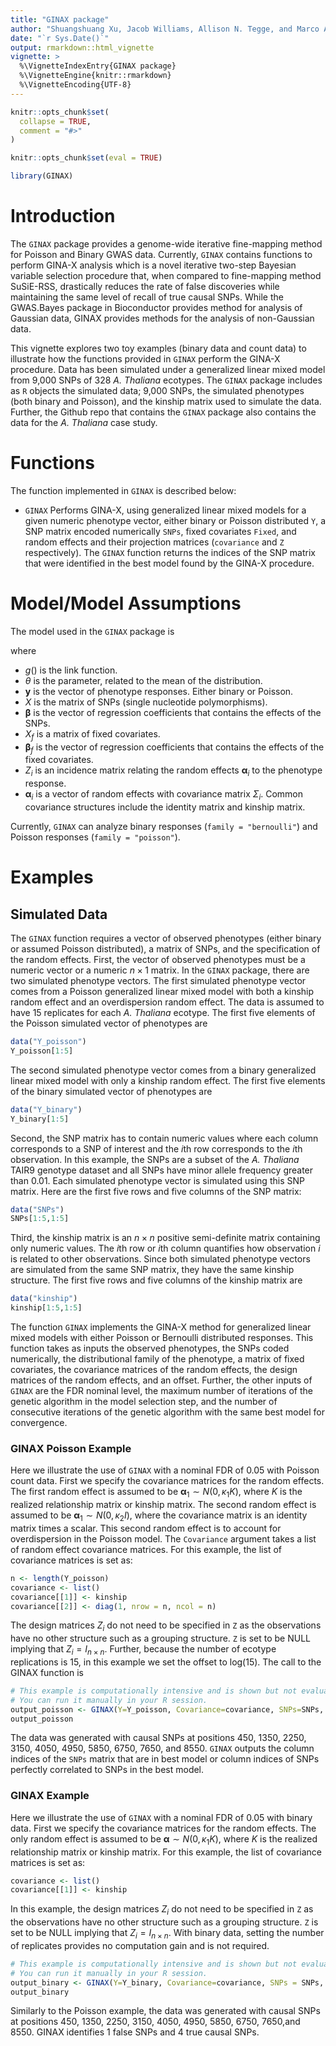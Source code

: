 ```yaml
---
title: "GINAX package"
author: "Shuangshuang Xu, Jacob Williams, Allison N. Tegge, and Marco A. R. Ferreira"
date: "`r Sys.Date()`"
output: rmarkdown::html_vignette
vignette: >
  %\VignetteIndexEntry{GINAX package}
  %\VignetteEngine{knitr::rmarkdown}
  %\VignetteEncoding{UTF-8}
---
```


```r
knitr::opts_chunk$set(
  collapse = TRUE,
  comment = "#>"
)
```

```r
knitr::opts_chunk$set(eval = TRUE)
```

```r
library(GINAX)
```


# Introduction

The `GINAX` package provides a genome-wide iterative fine-mapping method for Poisson and Binary GWAS data. Currently, `GINAX` contains functions to perform GINA-X analysis which is a novel iterative two-step Bayesian variable selection procedure that, when compared to fine-mapping method SuSiE-RSS, drastically reduces the rate of false discoveries while maintaining the same level of recall of true causal SNPs. While the GWAS.Bayes package in Bioconductor provides method for analysis of Gaussian data, GINAX provides methods for the analysis of non-Gaussian data.

This vignette explores two toy examples (binary data and count data) to illustrate how the functions provided in `GINAX` perform the GINA-X procedure. Data has been simulated under a generalized linear mixed model from 9,000 SNPs of 328 _A. Thaliana_ ecotypes. The `GINAX` package includes as `R` objects the simulated data; 9,000 SNPs, the simulated phenotypes (both binary and Poisson), and the kinship matrix used to simulate the data. Further, the Github repo that contains the `GINAX` package also contains the data for the _A. Thaliana_ case study.

# Functions

The function implemented in `GINAX` is described below:

* `GINAX` Performs GINA-X, using generalized linear mixed models for a given numeric phenotype vector, either binary or Poisson distributed `Y`, a SNP matrix encoded numerically `SNPs`, fixed covariates `Fixed`, and random effects and their projection matrices (`covariance` and `Z` respectively). The `GINAX` function returns the indices of the SNP matrix that were identified in the best model found by the GINA-X procedure.

# Model/Model Assumptions

The model used in the `GINAX` package is

\begin{equation*}
\textbf{y} \sim F(\cdot|\theta) //
g(\theta) = X \boldsymbol{\beta} + X_f \boldsymbol{\beta}_f + Z_1 \boldsymbol{\alpha}_1 + \ldots + Z_l \boldsymbol{\alpha}_l
\end{equation*}

where

* $g()$ is the link function.
* $\theta$ is the parameter, related to the mean of the distribution.
* $\textbf{y}$ is the vector of phenotype responses. Either binary or Poisson.
* $X$ is the matrix of SNPs (single nucleotide polymorphisms).
* $\boldsymbol{\beta}$ is the vector of regression coefficients that contains the effects of the SNPs.
* $X_f$ is a matrix of fixed covariates.
* $\boldsymbol{\beta}_f$ is the vector of regression coefficients that contains the effects of the fixed covariates.
* $Z_i$ is an incidence matrix relating the random effects $\boldsymbol{\alpha}_i$ to the phenotype response.
* $\boldsymbol{\alpha}_i$ is a vector of random effects with covariance matrix $\Sigma_i$. Common covariance structures include the identity matrix and kinship matrix.

Currently, `GINAX` can analyze binary responses (`family = "bernoulli"`) and Poisson responses (`family = "poisson"`).

# Examples

## Simulated Data

The `GINAX` function requires a vector of observed phenotypes (either binary or assumed Poisson distributed), a matrix of SNPs, and the specification of the random effects. First, the vector of observed phenotypes must be a numeric vector or a numeric $n \times 1$ matrix. In the `GINAX` package, there are two simulated phenotype vectors. The first simulated phenotype vector comes from a Poisson generalized linear mixed model with both a kinship random effect and an overdispersion random effect. The data is assumed to have 15 replicates for each _A. Thaliana_ ecotype. The first five elements of the Poisson simulated vector of phenotypes are  

```r
data("Y_poisson")
Y_poisson[1:5]
```

The second simulated phenotype vector comes from a binary generalized linear mixed model with only a kinship random effect. The first five elements of the binary simulated vector of phenotypes are  
```r
data("Y_binary")
Y_binary[1:5]
```

Second, the SNP matrix has to contain numeric values where each column corresponds to a SNP of interest and the $i$th row corresponds to the $i$th observation. In this example, the SNPs are a subset of the _A. Thaliana_ TAIR9 genotype dataset and all SNPs have minor allele frequency greater than 0.01. Each simulated phenotype vector is simulated using this SNP matrix. Here are the first five rows and five columns of the SNP matrix:

```r
data("SNPs")
SNPs[1:5,1:5]
```

Third, the kinship matrix is an $n \times n$ positive semi-definite matrix containing only numeric values. The $i$th row or $i$th column quantifies how observation $i$ is related to other observations. Since both simulated phenotype vectors are simulated from the same SNP matrix, they have the same kinship structure. The first five rows and five columns of the kinship matrix are

```r
data("kinship")
kinship[1:5,1:5]
```



The function `GINAX` implements the GINA-X method for generalized linear mixed models with either Poisson or Bernoulli distributed responses. This function takes as inputs the observed phenotypes, the SNPs coded numerically, the distributional family of the phenotype, a matrix of fixed covariates, the covariance matrices of the random effects, the design matrices of the random effects, and an offset. Further, the other inputs of `GINAX` are the FDR nominal level, the maximum number of iterations of the genetic algorithm in the model selection step, and the number of consecutive iterations of the genetic algorithm with the same best model for convergence. 

### GINAX Poisson Example

Here we illustrate the use of `GINAX` with a nominal FDR of 0.05 with Poisson count data. First we specify the covariance matrices for the random effects. The first random effect is assumed to be $\boldsymbol{\alpha}_1 \sim N(0,\kappa_1 K)$, where $K$ is the realized relationship matrix or kinship matrix. The second random effect is assumed to be $\boldsymbol{\alpha}_1 \sim N(0,\kappa_2 I)$, where the covariance matrix is an identity matrix times a scalar. This second random effect is to account for overdispersion in the Poisson model. The `Covariance` argument takes a list of random effect covariance matrices. For this example, the list of covariance matrices is set as:

```r
n <- length(Y_poisson)
covariance <- list()
covariance[[1]] <- kinship
covariance[[2]] <- diag(1, nrow = n, ncol = n)
```

The design matrices $Z_i$ do not need to be specified in `Z` as the observations have no other structure such as a grouping structure. `Z` is set to be NULL implying that $Z_i = I_{n \times n}$. Further, because the number of ecotype replications is 15, in this example we set the offset to log(15). The call to the GINAX function is 

```r
# This example is computationally intensive and is shown but not evaluated in this vignette.
# You can run it manually in your R session.
output_poisson <- GINAX(Y=Y_poisson, Covariance=covariance, SNPs=SNPs, family="poisson", Z=NULL, offset=log(15),FDR_Nominal = 0.05, maxiterations = 1000, runs_til_stop = 200)
output_poisson
```

The data was generated with causal SNPs at positions 450, 1350, 2250, 3150, 4050, 4950, 5850, 6750, 7650, and 8550. `GINAX` outputs the column indices of the `SNPs` matrix that are in best model or column indices of SNPs perfectly correlated to SNPs in the best model.  

### GINAX Example

Here we illustrate the use of `GINAX` with a nominal FDR of 0.05 with binary data. First we specify the covariance matrices for the random effects. The only random effect is assumed to be $\boldsymbol{\alpha} \sim N(0,\kappa_1 K)$, where $K$ is the realized relationship matrix or kinship matrix. For this example, the list of covariance matrices is set as:

```r
covariance <- list()
covariance[[1]] <- kinship
```

In this example, the design matrices $Z_i$ do not need to be specified in `Z` as the observations have no other structure such as a grouping structure. `Z` is set to be NULL implying that $Z_i = I_{n \times n}$. With binary data, setting the number of replicates provides no computation gain and is not required. 

```r
# This example is computationally intensive and is shown but not evaluated in this vignette.
# You can run it manually in your R session.
output_binary <- GINAX(Y=Y_binary, Covariance=covariance, SNPs = SNPs, family = "bernoulli", Z=NULL, offset=NULL, FDR_Nominal = 0.05, maxiterations = 2000, runs_til_stop = 400)
output_binary
```

Similarly to the Poisson example, the data was generated with causal SNPs at positions 450, 1350, 2250, 3150, 4050, 4950, 5850, 6750, 7650,and 8550. GINAX identifies 1 false SNPs and 4 true causal SNPs.





